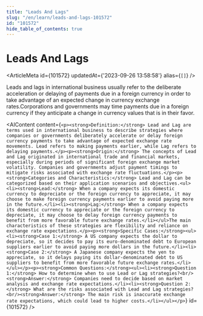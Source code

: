 ```yaml
---
title: "Leads And Lags"
slug: "/en/learn/leads-and-lags-101572"
id: "101572"
hide_table_of_contents: true
---
```



# Leads And Lags

<ArticleMeta id={101572} updatedAt={'2023-09-26 13:58:58'} alias={`[]`} />
<div className='border-solid border-b border-t-0 my-4 border-[var(--ifm-color-gray-300)]' />

Leads and lags in international business usually refer to the deliberate acceleration or delaying of payments due in a foreign currency in order to take advantage of an expected change in currency exchange rates.Corporations and governments may time payments due in a foreign currency if they anticipate a change in currency values that is in their favor.

<AIContent content={`<p><strong>Definition:</strong> Lead and Lag are terms used in international business to describe strategies where companies or governments deliberately accelerate or delay foreign currency payments to take advantage of expected exchange rate movements. Lead refers to making payments earlier, while Lag refers to delaying payments.</p><p><strong>Origin:</strong> The concepts of Lead and Lag originated in international trade and financial markets, especially during periods of significant foreign exchange market volatility. Companies and governments adjust payment timings to mitigate risks associated with exchange rate fluctuations.</p><p><strong>Categories and Characteristics:</strong> Lead and Lag can be categorized based on their application scenarios and objectives.<ul><li><strong>Lead:</strong> When a company expects its domestic currency to depreciate or the foreign currency to appreciate, it may choose to make foreign currency payments earlier to avoid paying more in the future.</li><li><strong>Lag:</strong> When a company expects its domestic currency to appreciate or the foreign currency to depreciate, it may choose to delay foreign currency payments to benefit from more favorable future exchange rates.</li></ul>The main characteristics of these strategies are flexibility and reliance on exchange rate expectations.</p><p><strong>Specific Cases:</strong><ul><li><strong>Case 1:</strong> A US company expects the dollar to depreciate, so it decides to pay its euro-denominated debt to European suppliers earlier to avoid paying more dollars in the future.</li><li><strong>Case 2:</strong> A Japanese company expects the yen to appreciate, so it delays paying its dollar-denominated debt to US suppliers to benefit from more favorable future exchange rates.</li></ul></p><p><strong>Common Questions:</strong><ul><li><strong>Question 1:</strong> How to determine when to use Lead or Lag strategies?<br/><strong>Answer:</strong> Companies need to decide based on market analysis and exchange rate expectations.</li><li><strong>Question 2:</strong> What are the risks associated with Lead and Lag strategies?<br/><strong>Answer:</strong> The main risk is inaccurate exchange rate expectations, which could lead to higher costs.</li></ul></p>`} id={101572} />
